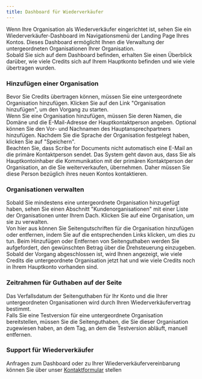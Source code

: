 ```yaml
---
title: Dashboard für Wiederverkäufer
---
```



Wenn Ihre Organisation als Wiederverkäufer eingerichtet ist, sehen Sie ein Wiederverkäufer-Dashboard im Navigationsmenü der Landing Page Ihres Kontos. Dieses Dashboard ermöglicht Ihnen die Verwaltung der untergeordneten Organisationen Ihrer Organisation.  
Sobald Sie sich auf dem Dashboard befinden, erhalten Sie einen Überblick darüber, wie viele Credits sich auf Ihrem Hauptkonto befinden und wie viele übertragen wurden.

### Hinzufügen einer Organisation

Bevor Sie Credits übertragen können, müssen Sie eine untergeordnete Organisation hinzufügen. Klicken Sie auf den Link "Organisation hinzufügen", um den Vorgang zu starten.  
Wenn Sie eine Organisation hinzufügen, müssen Sie deren Namen, die Domäne und die E-Mail-Adresse der Hauptkontaktperson angeben. Optional können Sie den Vor- und Nachnamen des Hauptansprechpartners hinzufügen. Nachdem Sie die Sprache der Organisation festgelegt haben, klicken Sie auf "Speichern".  
Beachten Sie, dass Scribe for Documents nicht automatisch eine E-Mail an die primäre Kontaktperson sendet. Das System geht davon aus, dass Sie als Hauptkontoinhaber die Kommunikation mit der primären Kontaktperson der Organisation, an die Sie weiterverkaufen, übernehmen. Daher müssen Sie diese Person bezüglich ihres neuen Kontos kontaktieren.

### Organisationen verwalten

Sobald Sie mindestens eine untergeordnete Organisation hinzugefügt haben, sehen Sie einen Abschnitt "Kundenorganisationen" mit einer Liste der Organisationen unter Ihrem Dach. Klicken Sie auf eine Organisation, um sie zu verwalten.   
Von hier aus können Sie Seitengutschriften für die Organisation hinzufügen oder entfernen, indem Sie auf die entsprechenden Links klicken, um dies zu tun. Beim Hinzufügen oder Entfernen von Seitenguthaben werden Sie aufgefordert, den gewünschten Betrag über die Drehsteuerung einzugeben. Sobald der Vorgang abgeschlossen ist, wird Ihnen angezeigt, wie viele Credits die untergeordnete Organisation jetzt hat und wie viele Credits noch in Ihrem Hauptkonto vorhanden sind.  

### Zeitrahmen für Guthaben auf der Seite

Das Verfallsdatum der Seitenguthaben für Ihr Konto und die Ihrer untergeordneten Organisationen wird durch Ihren Wiederverkäufervertrag bestimmt.  
Falls Sie eine Testversion für eine untergeordnete Organisation bereitstellen, müssen Sie die Seitenguthaben, die Sie dieser Organisation zugewiesen haben, an dem Tag, an dem die Testversion abläuft, manuell entfernen.

### Support für Wiederverkäufer

Anfragen zum Dashboard oder zu Ihrer Wiederverkäufervereinbarung können Sie über unser [Kontaktformular](https://pneumasolutions.com/contact/) stellen